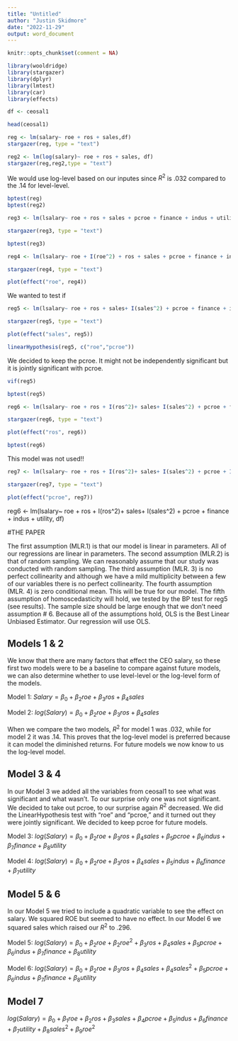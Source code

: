 ```yaml
---
title: "Untitled"
author: "Justin Skidmore"
date: "2022-11-29"
output: word_document
---
```


```r
knitr::opts_chunk$set(comment = NA)
```

```r
library(wooldridge)
library(stargazer)
library(dplyr)
library(lmtest)
library(car)
library(effects)
```



```r
df <- ceosal1

head(ceosal1)

```


```r
reg <- lm(salary~ roe + ros + sales,df)
stargazer(reg, type = "text")

```

```r
reg2 <- lm(log(salary)~ roe + ros + sales, df)
stargazer(reg,reg2,type = "text")
```

We would use log-level based on our inputes since $R^2$ is .032 compared to the .14 for level-level.


```r
bptest(reg)
bptest(reg2)
```


```r
reg3 <- lm(lsalary~ roe + ros + sales + pcroe + finance + indus + utility, df)

stargazer(reg3, type = "text")
```
```r
bptest(reg3)
```

```r
reg4 <- lm(lsalary~ roe + I(roe^2) + ros + sales + pcroe + finance + indus + utility, df)

stargazer(reg4, type = "text")

plot(effect("roe", reg4))
```
We wanted to test if 


```r
reg5 <- lm(lsalary~ roe + ros + sales+ I(sales^2) + pcroe + finance + indus + utility, df)

stargazer(reg5, type = "text")

plot(effect("sales", reg5))
```
```r
linearHypothesis(reg5, c("roe","pcroe"))
```
We decided to keep the pcroe. It might not be independently significant but it is jointly significant with pcroe.

```r
vif(reg5)
```

```r
bptest(reg5)
```

 
```r
reg6 <- lm(lsalary~ roe + ros + I(ros^2)+ sales+ I(sales^2) + pcroe + finance + indus + utility, df)

stargazer(reg6, type = "text")

plot(effect("ros", reg6))

```


```r
bptest(reg6)
```

This model was not used!!

```r
reg7 <- lm(lsalary~ roe + ros + I(ros^2)+ sales+ I(sales^2) + pcroe + I(pcroe^2) + finance + indus + utility, df)

stargazer(reg7, type = "text")

plot(effect("pcroe", reg7))
```


reg6 <- lm(lsalary~ roe + ros + I(ros^2)+ sales+ I(sales^2) + pcroe + finance + indus + utility, df)



#THE PAPER


The first assumption (MLR.1) is that our model is linear in parameters. All of our regressions are linear in parameters. The second assumption (MLR.2) is that of random sampling. We can reasonably assume that our study was conducted with random sampling. The third assumption (MLR. 3) is no perfect collinearity and although we have a mild multiplicity between a few of our variables there is no perfect collinearity. The fourth assumption (MLR. 4) is zero conditional mean. This will be true for our model. The fifth assumption of homoscedasticity will hold, we tested by the BP test for reg5 (see results). The sample size should be large enough that we don't need assumption # 6. Because all of the assumptions hold, OLS is the Best Linear Unbiased Estimator. Our regression will use OLS.


## Models 1 & 2

We know that there are many factors that effect the CEO salary, so these first two models were to be a baseline  to compare against future models, we can also determine whether to use level-level or the log-level form of the models.


Model 1:   $Salary = \beta_0 + \beta_2roe + \beta_3ros +\beta_4sales$

Model 2:   $log(Salary) = \beta_0 + \beta_2roe + \beta_3ros +\beta_4sales$

When we compare the two models, $R^2$ for model 1 was .032, while for model 2 it was .14. This proves that the log-level model is preferred because it can model the diminished returns. For future models we now know to us the log-level model.

## Model 3 & 4

In our Model 3 we added all the variables from ceosal1 to see what was significant and what wasn't. To our surprise only one was not significant. We decided to take out pcroe, to our surprise again $R^2$ decreased. We did the LinearHypothesis test with "roe" and "pcroe," and it turned out they were jointly significant. We decided to keep pcroe for future models.

Model 3:   $log(Salary) = \beta_0 + \beta_2roe + \beta_3ros +\beta_4sales + \beta_5pcroe + \beta_6indus + \beta_7finance + \beta_8utility$

Model 4:   $log(Salary) = \beta_0 + \beta_2roe + \beta_3ros +\beta_4sales +  \beta_5indus + \beta_6finance + \beta_7utility$

## Model 5 & 6


In our Model 5 we tried to include a quadratic variable to see the effect on salary. We squared ROE but seemed to have no effect. In our Model 6 we squared sales which raised our $R^2$ to .296.

Model 5:  $log(Salary) = \beta_0 + \beta_2roe + \beta_2roe^2 + \beta_3ros +\beta_4sales + \beta_5pcroe + \beta_6indus + \beta_7finance + \beta_8utility$

Model 6:  $log(Salary) = \beta_0 + \beta_2roe + \beta_3ros + \beta_4sales + \beta_4sales^2 + \beta_5pcroe + \beta_6indus + \beta_7finance + \beta_8utility$

## Model 7

$log(Salary) = \beta_0 + \beta_1roe + \beta_2ros + \beta_3sales + \beta_4pcroe + \beta_5indus + \beta_6finance + \beta_7utility + \beta_8sales^2 + \beta_9roe^2$

